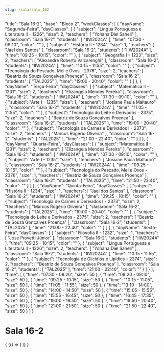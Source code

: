 ```yaml
---
slug: /sala/sala_162
---
```


  "title": "Sala 16-2",
  "base": "Bloco 2",
  "weekClasses": [
    {
      "dayName": "Segunda-Feira",
      "dayClasses": [
        {
          "subject": "Língua Portuguesa e Literatura II - 1226",
          "size": 2,
          "teachers": [
            "Yohana Diel Saheli"
          ],
          "classroom": "Sala 16-2",
          "students": [
            "IIW2024A"
          ],
          "time": "07:30 - 09:10",
          "color": ""
        },
        {
          "subject": "História II - 1234",
          "size": 1,
          "teachers": [
            "Jael dos Santos"
          ],
          "classroom": "Sala 16-2",
          "students": [
            "IIW2024A"
          ],
          "time": "09:25 - 10:15",
          "color": ""
        },
        {
          "subject": "Geografia I - 1233",
          "size": 2,
          "teachers": [
            "Alexandre Roberto Valcarenghi"
          ],
          "classroom": "Sala 16-2",
          "students": [
            "IIW2024A"
          ],
          "time": "10:15 - 11:55",
          "color": ""
        },
        {
          "subject": "Tecnologia do Pescado, Mel e Ovos - 2376",
          "size": 2,
          "teachers": [
            "Beatriz de Souza Gonçalves Proença"
          ],
          "classroom": "Sala 16-2",
          "students": [
            "TAL2025"
          ],
          "time": "19:00 - 20:40",
          "color": ""
        }
      ]
    },
    {
      "dayName": "Terça-Feira",
      "dayClasses": [
        {
          "subject": "Matemática II - 1231",
          "size": 2,
          "teachers": [
            "Elizangela Mendes Pereira"
          ],
          "classroom": "Sala 16-2",
          "students": [
            "IIW2024A"
          ],
          "time": "07:30 - 09:10",
          "color": ""
        },
        {
          "subject": "Arte I - 1235",
          "size": 1,
          "teachers": [
            "Josiane Paula Maltauro"
          ],
          "classroom": "Sala 16-2",
          "students": [
            "IIW2024A"
          ],
          "time": "11:05 - 11:55",
          "color": ""
        },
        {
          "subject": "Tecnologia do Leite e Derivados - 2375",
          "size": 2,
          "teachers": [
            "Beatriz de Souza Gonçalves Proença"
          ],
          "classroom": "Sala 16-2",
          "students": [
            "TAL2025"
          ],
          "time": "19:00 - 20:40",
          "color": ""
        },
        {
          "subject": "Tecnologia de Carnes e Derivados I - 2373",
          "size": 2,
          "teachers": [
            "Marcos Rogério Oliveira"
          ],
          "classroom": "Sala 16-2",
          "students": [
            "TAL2025"
          ],
          "time": "21:00 - 22:40",
          "color": ""
        }
      ]
    },
    {
      "dayName": "Quarta-Feira",
      "dayClasses": [
        {
          "subject": "Matemática II - 1231",
          "size": 2,
          "teachers": [
            "Elizangela Mendes Pereira"
          ],
          "classroom": "Sala 16-2",
          "students": [
            "IIW2024A"
          ],
          "time": "07:30 - 09:10",
          "color": ""
        },
        {
          "subject": "Arte I - 1235",
          "size": 1,
          "teachers": [
            "Josiane Paula Maltauro"
          ],
          "classroom": "Sala 16-2",
          "students": [
            "IIW2024A"
          ],
          "time": "09:25 - 10:15",
          "color": ""
        },
        {
          "subject": "Tecnologia do Pescado, Mel e Ovos - 2376",
          "size": 1,
          "teachers": [
            "Beatriz de Souza Gonçalves Proença"
          ],
          "classroom": "Sala 16-2",
          "students": [
            "TAL2025"
          ],
          "time": "21:50 - 22:40",
          "color": ""
        }
      ]
    },
    {
      "dayName": "Quinta-Feira",
      "dayClasses": [
        {
          "subject": "História II - 1234",
          "size": 1,
          "teachers": [
            "Jael dos Santos"
          ],
          "classroom": "Sala 16-2",
          "students": [
            "IIW2024A"
          ],
          "time": "09:25 - 10:15",
          "color": ""
        },
        {
          "subject": "Tecnologia de Carnes e Derivados I - 2373",
          "size": 2,
          "teachers": [
            "Marcos Rogério Oliveira"
          ],
          "classroom": "Sala 16-2",
          "students": [
            "TAL2025"
          ],
          "time": "19:00 - 20:40",
          "color": ""
        },
        {
          "subject": "Tecnologia do Leite e Derivados - 2375",
          "size": 2,
          "teachers": [
            "Beatriz de Souza Gonçalves Proença"
          ],
          "classroom": "Sala 16-2",
          "students": [
            "TAL2025"
          ],
          "time": "21:00 - 22:40",
          "color": ""
        }
      ]
    },
    {
      "dayName": "Sexta-Feira",
      "dayClasses": [
        {
          "subject": "Filosofia II - 1232",
          "size": 1,
          "teachers": [
            "José Provetti Júnior"
          ],
          "classroom": "Sala 16-2",
          "students": [
            "IIW2024A"
          ],
          "time": "09:25 - 10:15",
          "color": ""
        },
        {
          "subject": "Língua Portuguesa e Literatura II - 1226",
          "size": 2,
          "teachers": [
            "Yohana Diel Saheli"
          ],
          "classroom": "Sala 16-2",
          "students": [
            "IIW2024A"
          ],
          "time": "10:15 - 11:55",
          "color": ""
        },
        {
          "subject": "Tecnologia de Glicídios e Lipídios - 2374",
          "size": 2,
          "teachers": [
            "Beatriz de Souza Gonçalves Proença"
          ],
          "classroom": "Sala 16-2",
          "students": [
            "TAL2025"
          ],
          "time": "21:00 - 22:40",
          "color": ""
        }
      ]
    }
  ],
  "time": [
    {
      "time": "07:30 - 08:20",
      "size": 50
    },
    {
      "time": "08:20 - 09:10",
      "size": 50
    },
    {
      "time": "09:25 - 10:15",
      "size": 50
    },
    {
      "time": "10:15 - 11:05",
      "size": 50
    },
    {
      "time": "11:05 - 11:55",
      "size": 50
    },
    {
      "time": "13:10 - 14:00",
      "size": 50
    },
    {
      "time": "14:00 - 14:50",
      "size": 50
    },
    {
      "time": "15:05 - 15:55",
      "size": 50
    },
    {
      "time": "15:55 - 16:45",
      "size": 50
    },
    {
      "time": "16:45 - 17:35",
      "size": 50
    },
    {
      "time": "19:00 - 19:50",
      "size": 50
    },
    {
      "time": "19:50 - 20:40",
      "size": 50
    },
    {
      "time": "21:00 - 21:50",
      "size": 50
    },
    {
      "time": "21:50 - 22:40",
      "size": 50
    }
  ]
}

# Sala 16-2

<div>
  {
    <BrowserOnly>
      {() => (
        <Grid
          title={data.title}
          weekClasses={data.weekClasses}
          time={data.time}
        />
      )}
    </BrowserOnly>
  }
</div>

